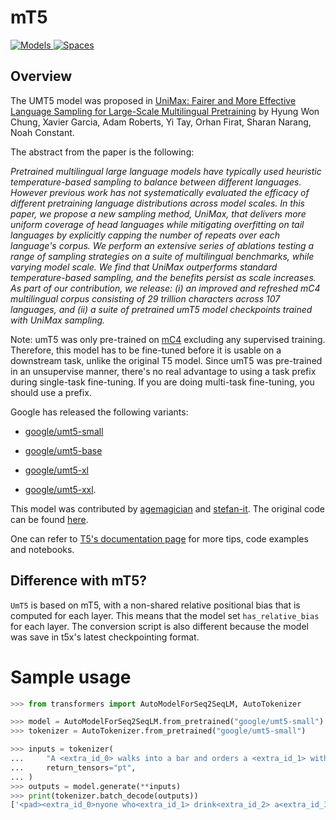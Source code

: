 <!--Copyright 2020 The HuggingFace Team. All rights reserved.

Licensed under the Apache License, Version 2.0 (the "License"); you may not use this file except in compliance with
the License. You may obtain a copy of the License at

http://www.apache.org/licenses/LICENSE-2.0

Unless required by applicable law or agreed to in writing, software distributed under the License is distributed on
an "AS IS" BASIS, WITHOUT WARRANTIES OR CONDITIONS OF ANY KIND, either express or implied. See the License for the
specific language governing permissions and limitations under the License.
-->

# mT5

<div class="flex flex-wrap space-x-1">
<a href="https://huggingface.co/models?filter=umt5">
<img alt="Models" src="https://img.shields.io/badge/All_model_pages-mt5-blueviolet">
</a>
<a href="https://huggingface.co/spaces/docs-demos/mt5-small-finetuned-arxiv-cs-finetuned-arxiv-cs-full">
<img alt="Spaces" src="https://img.shields.io/badge/%F0%9F%A4%97%20Hugging%20Face-Spaces-blue">
</a>
</div>

## Overview

The UMT5 model was proposed in [UniMax: Fairer and More Effective Language Sampling for Large-Scale Multilingual Pretraining](https://openreview.net/forum?id=kXwdL1cWOAi) by Hyung Won Chung, Xavier Garcia, Adam Roberts, Yi Tay, Orhan Firat, Sharan Narang, Noah Constant.

The abstract from the paper is the following:

*Pretrained multilingual large language models have typically used heuristic temperature-based sampling to balance between different languages. However previous work has not systematically evaluated the efficacy of different pretraining language distributions across model scales. In this paper, we propose a new sampling method, UniMax, that delivers more uniform coverage of head languages while mitigating overfitting on tail languages by explicitly capping the number of repeats over each language's corpus. We perform an extensive series of ablations testing a range of sampling strategies on a suite of multilingual benchmarks, while varying model scale. We find that UniMax outperforms standard temperature-based sampling, and the benefits persist as scale increases. As part of our contribution, we release: (i) an improved and refreshed mC4 multilingual corpus consisting of 29 trillion characters across 107 languages, and (ii) a suite of pretrained umT5 model checkpoints trained with UniMax sampling.*

Note: umT5 was only pre-trained on [mC4](https://huggingface.co/datasets/mc4) excluding any supervised training.
Therefore, this model has to be fine-tuned before it is usable on a downstream task, unlike the original T5 model.
Since umT5 was pre-trained in an unsupervise manner, there's no real advantage to using a task prefix during single-task
fine-tuning. If you are doing multi-task fine-tuning, you should use a prefix.

Google has released the following variants:

- [google/umt5-small](https://huggingface.co/google/umt5-small)

- [google/umt5-base](https://huggingface.co/google/umt5-base)

- [google/umt5-xl](https://huggingface.co/google/umt5-xl)

- [google/umt5-xxl](https://huggingface.co/google/umt5-xxl).

This model was contributed by [agemagician](https://huggingface.co/agemagician) and [stefan-it](https://huggingface.co/stefan-it). The original code can be
found [here](https://github.com/google-research/t5x).

One can refer to [T5's documentation page](t5) for more tips, code examples and notebooks.

## Difference with mT5?
`UmT5` is based on mT5, with a non-shared relative positional bias that is computed for each layer. This means that the model set `has_relative_bias` for each layer.
The conversion script is also different because the model was save in t5x's latest checkpointing format.

# Sample usage

```python
>>> from transformers import AutoModelForSeq2SeqLM, AutoTokenizer

>>> model = AutoModelForSeq2SeqLM.from_pretrained("google/umt5-small")
>>> tokenizer = AutoTokenizer.from_pretrained("google/umt5-small")

>>> inputs = tokenizer(
...     "A <extra_id_0> walks into a bar and orders a <extra_id_1> with <extra_id_2> pinch of <extra_id_3>.",
...     return_tensors="pt",
... )
>>> outputs = model.generate(**inputs)
>>> print(tokenizer.batch_decode(outputs))
['<pad><extra_id_0>nyone who<extra_id_1> drink<extra_id_2> a<extra_id_3> alcohol<extra_id_4> A<extra_id_5> A. This<extra_id_6> I<extra_id_7><extra_id_52><extra_id_53></s>']
```

